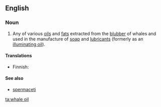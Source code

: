 ==English==
{{wikipedia}}

===Noun===
{{en-noun|sg=[[whale]] [[oil]]}}

# Any of various [[oil]]s and [[fat]]s extracted from the [[blubber]] of whales and used in the manufacture of [[soap]] and [[lubricant]]s (formerly as an [[illuminating oil]]).

====Translations====
{{trans-top|oil or fat extracted from whale blubber}}
* Finnish: {{t-|fi|valaanrasva}}
{{trans-mid}}
{{trans-bottom}}

====See also====
* [[spermaceti]]

[[ta:whale oil]]
